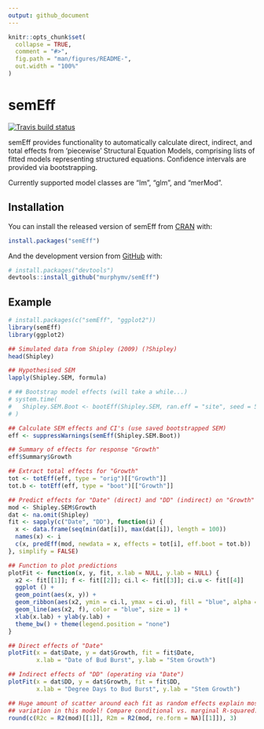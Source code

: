 ```yaml
---
output: github_document
---
```


<!-- README.md is generated from README.Rmd. Please edit that file -->

```r
knitr::opts_chunk$set(
  collapse = TRUE,
  comment = "#>",
  fig.path = "man/figures/README-",
  out.width = "100%"
)
```
# semEff

<!-- badges: start -->
[![Travis build status](https://travis-ci.org/murphymv/semEff.svg?branch=master)](https://travis-ci.org/murphymv/semEff)
<!-- badges: end -->

semEff provides functionality to automatically calculate direct, indirect, and total effects from 'piecewise' Structural Equation Models, comprising lists of fitted models representing structured equations. Confidence intervals are provided via bootstrapping. 

Currently supported model classes are "lm", "glm", and "merMod".

## Installation

You can install the released version of semEff from [CRAN](https://CRAN.R-project.org) with:

``` r
install.packages("semEff")
```

And the development version from [GitHub](https://github.com/) with:

``` r
# install.packages("devtools")
devtools::install_github("murphymv/semEff")
```
## Example

```r
# install.packages(c("semEff", "ggplot2"))
library(semEff)
library(ggplot2)

## Simulated data from Shipley (2009) (?Shipley)
head(Shipley)

## Hypothesised SEM
lapply(Shipley.SEM, formula)

# ## Bootstrap model effects (will take a while...)
# system.time(
#   Shipley.SEM.Boot <- bootEff(Shipley.SEM, ran.eff = "site", seed = 53908)
# )

## Calculate SEM effects and CI's (use saved bootstrapped SEM)
eff <- suppressWarnings(semEff(Shipley.SEM.Boot))

## Summary of effects for response "Growth"
eff$Summary$Growth

## Extract total effects for "Growth"
tot <- totEff(eff, type = "orig")[["Growth"]]
tot.b <- totEff(eff, type = "boot")[["Growth"]]

## Predict effects for "Date" (direct) and "DD" (indirect) on "Growth"
mod <- Shipley.SEM$Growth
dat <- na.omit(Shipley)
fit <- sapply(c("Date", "DD"), function(i) {
  x <- data.frame(seq(min(dat[i]), max(dat[i]), length = 100))
  names(x) <- i
  c(x, predEff(mod, newdata = x, effects = tot[i], eff.boot = tot.b))
}, simplify = FALSE)

## Function to plot predictions
plotFit <- function(x, y, fit, x.lab = NULL, y.lab = NULL) {
  x2 <- fit[[1]]; f <- fit[[2]]; ci.l <- fit[[3]]; ci.u <- fit[[4]]
  ggplot () +
  geom_point(aes(x, y)) +
  geom_ribbon(aes(x2, ymin = ci.l, ymax = ci.u), fill = "blue", alpha = "0.15") +
  geom_line(aes(x2, f), color = "blue", size = 1) +
  xlab(x.lab) + ylab(y.lab) +
  theme_bw() + theme(legend.position = "none")
}

## Direct effects of "Date"
plotFit(x = dat$Date, y = dat$Growth, fit = fit$Date, 
        x.lab = "Date of Bud Burst", y.lab = "Stem Growth")

## Indirect effects of "DD" (operating via "Date")
plotFit(x = dat$DD, y = dat$Growth, fit = fit$DD, 
        x.lab = "Degree Days to Bud Burst", y.lab = "Stem Growth")

## Huge amount of scatter around each fit as random effects explain most
## variation in this model! Compare conditional vs. marginal R-squared:
round(c(R2c = R2(mod)[[1]], R2m = R2(mod, re.form = NA)[[1]]), 3)
```
